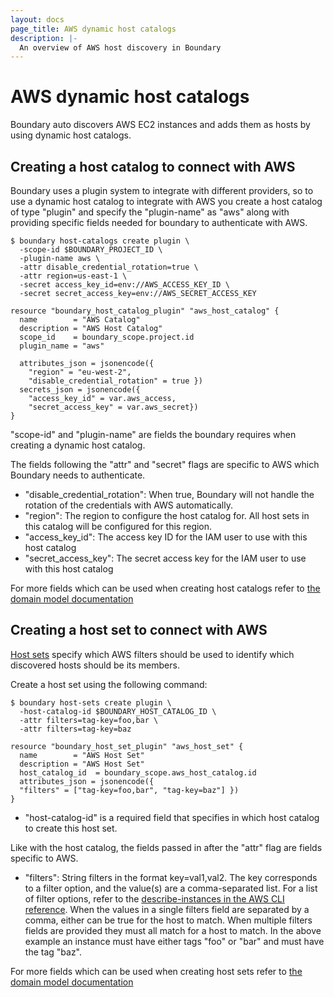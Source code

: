 ```yaml
---
layout: docs
page_title: AWS dynamic host catalogs
description: |-
  An overview of AWS host discovery in Boundary
---
```

# AWS dynamic host catalogs
Boundary auto discovers AWS EC2 instances and adds them as hosts by using
dynamic host catalogs.

## Creating a host catalog to connect with AWS
Boundary uses a plugin system to integrate with different providers, so to use
a dynamic host catalog to integrate with AWS you create a host catalog of type
"plugin" and specify the "plugin-name" as "aws" along with providing specific
fields needed for boundary to authenticate with AWS.

<Tabs>
<Tab heading="CLI">

```shell-session
$ boundary host-catalogs create plugin \
  -scope-id $BOUNDARY_PROJECT_ID \
  -plugin-name aws \
  -attr disable_credential_rotation=true \
  -attr region=us-east-1 \
  -secret access_key_id=env://AWS_ACCESS_KEY_ID \
  -secret secret_access_key=env://AWS_SECRET_ACCESS_KEY
```

</Tab>
<Tab heading="Terraform">

  ```hcl
  resource "boundary_host_catalog_plugin" "aws_host_catalog" {
    name        = "AWS Catalog"
    description = "AWS Host Catalog"
    scope_id    = boundary_scope.project.id
    plugin_name = "aws"

    attributes_json = jsonencode({
      "region" = "eu-west-2",
      "disable_credential_rotation" = true })
    secrets_json = jsonencode({
      "access_key_id" = var.aws_access,
      "secret_access_key" = var.aws_secret})
  }
  ```

</Tab>
</Tabs>

"scope-id" and "plugin-name" are fields the boundary requires when creating a
  dynamic host catalog.

The fields following the "attr" and "secret" flags are specific to AWS which
  Boundary needs to authenticate.

- "disable_credential_rotation": When true, Boundary will not handle the
  rotation of the credentials with AWS automatically.
- "region": The region to configure the host catalog for. All host sets in this
  catalog will be configured for this region.
- "access_key_id": The access key ID for the IAM user to use with this host
  catalog
- "secret_access_key": The secret access key for the IAM user to use with this
  host catalog


For more fields which can be used when creating host catalogs refer to
  [the domain model documentation](/boundary/docs/concepts/domain-model/host-catalogs)

## Creating a host set to connect with AWS
[Host sets](/boundary/docs/concepts/domain-model/host-sets) specify which AWS
  filters should be used to identify which discovered hosts should be its members.

Create a host set using the following command:

<Tabs>
<Tab heading="CLI" group="cli">

```shell-session
$ boundary host-sets create plugin \
  -host-catalog-id $BOUNDARY_HOST_CATALOG_ID \
  -attr filters=tag-key=foo,bar \
  -attr filters=tag-key=baz
```

</Tab>
<Tab heading="Terraform" group="terraform">

```hcl
resource "boundary_host_set_plugin" "aws_host_set" {
  name        = "AWS Host Set"
  description = "AWS Host Set"
  host_catalog_id  = boundary_scope.aws_host_catalog.id
  attributes_json = jsonencode({
  "filters" = ["tag-key=foo,bar", "tag-key=baz"] })
}
```

</Tab>
</Tabs>

- "host-catalog-id" is a required field that specifies in which host catalog to
  create this host set.

Like with the host catalog, the fields passed in after the "attr" flag are
  fields specific to AWS.

- "filters": String filters in the format key=val1,val2. The key corresponds to
  a filter option, and the value(s) are a comma-separated list. For a list of
  filter options, refer to the
  [describe-instances in the AWS CLI reference](https://docs.aws.amazon.com/cli/latest/reference/ec2/describe-instances.html).
  When the values in a single filters field are separated by a comma, either
  can be true for the host to match.  When multiple filters fields are provided
  they must all match for a host to match. In the above example an instance must
  have either tags "foo" or "bar" and must have the tag "baz".

For more fields which can be used when creating host sets refer to
  [the domain model documentation](/boundary/docs/concepts/domain-model/host-sets)
